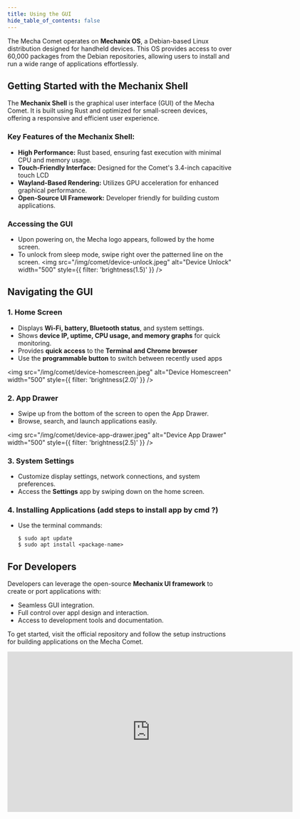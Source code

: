 ```yaml
---
title: Using the GUI
hide_table_of_contents: false
---
```

The Mecha Comet operates on **Mechanix OS**, a Debian-based Linux distribution designed for handheld devices. This OS provides access to over 60,000 packages from the Debian repositories, allowing users to install and run a wide range of applications effortlessly.

## **Getting Started with the Mechanix Shell**

The **Mechanix Shell** is the graphical user interface (GUI) of the Mecha Comet. It is built using Rust and optimized for small-screen devices, offering a responsive and efficient user experience.

### **Key Features of the Mechanix Shell:**

- **High Performance:** Rust based, ensuring fast execution with minimal CPU and memory usage.
- **Touch-Friendly Interface:** Designed for the Comet's 3.4-inch capacitive touch LCD
- **Wayland-Based Rendering:** Utilizes GPU acceleration for enhanced graphical performance.
- **Open-Source UI Framework:** Developer friendly for building custom applications.

### **Accessing the GUI**

- Upon powering on, the Mecha logo appears, followed by the home screen.
- To unlock from sleep mode, swipe right over the patterned line on the screen.
<img src="/img/comet/device-unlock.jpeg" alt="Device Unlock" width="500" style={{ filter: 'brightness(1.5)' }} />

## **Navigating the GUI**

### **1. Home Screen**

- Displays **Wi-Fi, battery, Bluetooth status**, and system settings.
- Shows **device IP, uptime, CPU usage, and memory graphs** for quick monitoring.
- Provides **quick access** to the **Terminal and Chrome browser**
- Use the **programmable button** to switch between recently used apps

<img src="/img/comet/device-homescreen.jpeg" alt="Device Homescreen" width="500" style={{ filter: 'brightness(2.0)' }} />

### **2. App Drawer**

- Swipe up from the bottom of the screen to open the App Drawer.
- Browse, search, and launch applications easily.

<img src="/img/comet/device-app-drawer.jpeg" alt="Device App Drawer" width="500" style={{ filter: 'brightness(2.5)' }} />

### **3. System Settings**

- Customize display settings, network connections, and system preferences.
- Access the **Settings** app by swiping down on the home screen.

### **4. Installing Applications  (add steps to install app by cmd ?)**

- Use the terminal commands:
    
    ```
    $ sudo apt update
    $ sudo apt install <package-name>
    ```
    

## **For Developers**

Developers can leverage the open-source **Mechanix UI framework** to create or port applications with: 

- Seamless GUI integration.
- Full control over appl design and interaction.
- Access to development tools and documentation.

To get started, visit the official repository and follow the setup instructions for building applications on the Mecha Comet.


<!-- <video controls width="640" height="360">
  <source src="/videos/The Mecha Comet Makes It Happen.mp4" type="video/mp4"></source>
  Your browser does not support the video tag.
</video> -->

<iframe
  width="640"
  height="360"
  src="https://web-assets.mecha.so/developers-v1/launcher/mecha-gui-overview.mp4"
  title="Demo Video"
  frameborder="0"
  allow="accelerometer; autoplay; clipboard-write; encrypted-media; gyroscope; picture-in-picture"
  allowfullscreen
></iframe>
